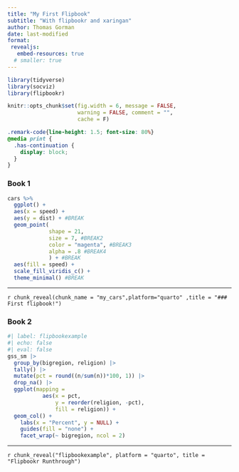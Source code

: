 ```yaml
---
title: "My First Flipbook"
subtitle: "With flipbookr and xaringan"
author: Thomas Gorman
date: last-modified
format:
 revealjs:
   embed-resources: true
  # smaller: true
---
```




```r
library(tidyverse)
library(socviz)
library(flipbookr)

knitr::opts_chunk$set(fig.width = 6, message = FALSE, 
                      warning = FALSE, comment = "", 
                      cache = F)
```

```css
.remark-code{line-height: 1.5; font-size: 80%}
@media print {
  .has-continuation {
    display: block;
  }
}
```


### Book 1 
```r
cars %>% 
  ggplot() +
  aes(x = speed) +
  aes(y = dist) + #BREAK
  geom_point(
             shape = 21,
             size = 7, #BREAK2
             color = "magenta", #BREAK3
             alpha = .8 #BREAK4
             ) + #BREAK
  aes(fill = speed) + 
  scale_fill_viridis_c() + 
  theme_minimal() #BREAK
```

---

`r chunk_reveal(chunk_name = "my_cars",platform="quarto" ,title = "### First flipbook!")`



### Book 2

```r
#| label: flipbookexample
#| echo: false
#| eval: false
gss_sm |> 
  group_by(bigregion, religion) |> 
  tally() |> 
  mutate(pct = round((n/sum(n))*100, 1)) |> 
  drop_na() |> 
  ggplot(mapping = 
           aes(x = pct, 
               y = reorder(religion, -pct), 
               fill = religion)) +
  geom_col() +
    labs(x = "Percent", y = NULL) +
    guides(fill = "none") + 
    facet_wrap(~ bigregion, ncol = 2)

```


---

`r chunk_reveal("flipbookexample", platform = "quarto", title = "Flipbookr Runthrough")`





